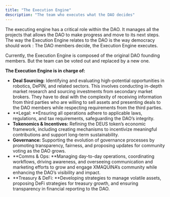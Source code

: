 ```yaml
---
title: "The Execution Engine"
description: "The team who executes what the DAO decides"
---
```


The executing engine has a critical role within the DAO. It manages all the projects that allows the DAO to make progress and move to its next steps. The way the Execution Engine relates to the DAO is the way democracy should work : The DAO members decide, the Execution Engine executes.

Currently, the Execution Engine is composed of the original DAO founding members. But the team can be voted out and replaced by a new one. 

 

**The Execution Engine is in charge of:**

- **Deal Sourcing:** Identifying and evaluating high-potential opportunities in robotics, DePIN, and related sectors. This involves conducting in-depth market research and sourcing investments from secondary market brokers. They have to deal with the complexity of receiving information from third parties who are willing to sell assets and presenting deals to the DAO members while respecting requirements from the third parties.
- **Legal: **Ensuring all operations adhere to applicable laws, regulations, and tax requirements, safeguarding the DAO’s integrity.
- **Tokenomics & Incentives:** Refining the DEUS token’s economic framework, including creating mechanisms to incentivize meaningful contributions and support long-term sustainability.
- **Governance:** Supporting the evolution of governance processes by promoting transparency, fairness, and proposing updates for community voting as the DAO grows.
- **Comms & Ops: **Managing day-to-day operations, coordinating workflows, driving awareness, and overseeing communication and marketing efforts to grow and engage XMAQUINA’s community while enhancing the DAO’s visibility and impact.
- **Treasury & DeFi: **Developing strategies to manage volatile assets, proposing DeFi strategies for treasury growth, and ensuring transparency in financial reporting to the DAO.